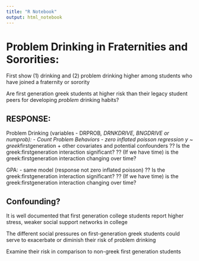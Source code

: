 ```yaml
---
title: "R Notebook"
output: html_notebook
---
```


# Problem Drinking in Fraternities and Sororities: 

First show (1) drinking and (2) problem drinking higher among students who have joined a fraternity or sorority

Are first generation greek students at higher risk than their legacy student peers for developing *problem* drinking habits?


## RESPONSE:
Problem Drinking (variables - DRPROB*, DRNKDRIVE, BNGDRIVE or numprob):
- Count Problem Behaviors
- zero inflated poisson regression
y ~ greek*firstgeneration + other covariates and potential confounders
?? Is the greek:firstgeneration interaction significant?
?? (If we have time) is the greek:firstgeneration interaction changing over time?


GPA: 
- same model (response not zero inflated poisson)
?? Is the greek:firstgeneration interaction significant?
?? (If we have time) is the greek:firstgeneration interaction changing over time?




## Confounding?
It is well documented that first generation college students report higher stress, weaker social support networks in college

The different social pressures on first-generation greek students could serve to exacerbate or diminish their risk of problem drinking

Examine their risk in comparison to non-greek first generation students

